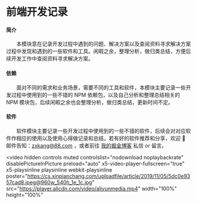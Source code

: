 # 前端开发记录

#### 简介

&emsp;&emsp;本模块意在记录开发过程中遇到的问题、解决方案以及查阅资料寻求解决方案过程中发现和遇到的一些软件和工具。闲暇之余，整理分析，做归类总结，方便后续开发工作中查阅资料寻求解决方案。

#### 依赖

&emsp;&emsp;面对不同的需求和业务场景，需要不同的工具和软件，本模块主要记录一些开发过程中使用到的一些不错的 NPM 依赖包，以及自己分析和整理总结相关的 NPM 模块包，后续闲暇之余也会整理分析，做归类总结，更新时间不定。

#### 软件

&emsp;&emsp;软件模块主要记录一些开发过程中使用到的一些不错的软件，后续会对对应软件作相应的使用以及使用心得做记录和总结。若有好的软件推荐和分享，欢迎 📮 邮件告知：zxkang@88.com ，或者前往 [我的掘金博客](https://juejin.cn/user/184373682901309/posts) 私信 or 留言。

<video
	hidden
	controls
	muted
	controlslist="nodownload noplaybackrate"
	disablePictureInPicture
	preload="auto"
	x5-video-player-fullscreen="true"
	x5-playsinline
	playsinline
	webkit-playsinline
	poster="https://cs.xinpianchang.com/uploadfile/article/2019/11/05/5dc0e9357cad8.jpeg@960w_540h_1e_1c.jpg"
	src="https://player.alicdn.com/video/aliyunmedia.mp4"
	width="100%"
	height="100%"
></video>
